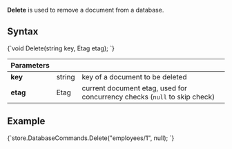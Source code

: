 
**Delete** is used to remove a document from a database.

## Syntax

<TabItem value="delete_1" label="delete_1">
<CodeBlock language="csharp">
{`void Delete(string key, Etag etag);
`}
</CodeBlock>
</TabItem>

| Parameters | | |
| ------------- | ------------- | ----- |
| **key** | string | key of a document to be deleted |
| **etag** | Etag | current document etag, used for concurrency checks (`null` to skip check) |

## Example

<TabItem value="delete_2" label="delete_2">
<CodeBlock language="csharp">
{`store.DatabaseCommands.Delete("employees/1", null);
`}
</CodeBlock>
</TabItem>


